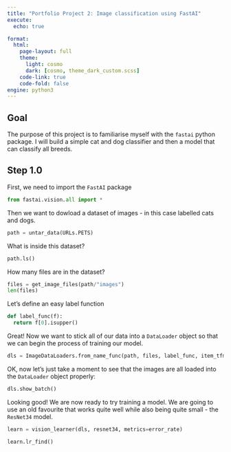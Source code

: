 ```yaml
---
title: "Portfolio Project 2: Image classification using FastAI"
execute: 
  echo: true

format:
  html:
    page-layout: full
    theme:
      light: cosmo
      dark: [cosmo, theme_dark_custom.scss]
    code-link: true
    code-fold: false
engine: python3
---
```


## Goal
The purpose of this project is to familiarise myself with the `fastai` python package. I will build a simple cat and dog classifier and then a model that can classify all breeds.

## Step 1.0
First, we need to import the `FastAI` package
```python
from fastai.vision.all import *
```
Then we want to dowload a dataset of images - in this case labelled cats and dogs.

```python
path = untar_data(URLs.PETS)
```

What is inside this dataset?
```python
path.ls()
```

How many files are in the dataset?
```python
files = get_image_files(path/"images")
len(files)
```

Let's define an easy label function
```python
def label_func(f):
  return f[0].isupper()
```

Great! Now we want to stick all of our data into a `DataLoader` object so that we can begin the process of training our model.

```python
dls = ImageDataLoaders.from_name_func(path, files, label_func, item_tfms=Resize(224))
```

OK, now let's just take a moment to see that the images are all loaded into the `DataLoader` object properly:
```python
dls.show_batch()
```

Looking good! We are now ready to try training a model. We are going to use an old favourite that works quite well while also being quite small - the `ResNet34` model.

```python
learn = vision_learner(dls, resnet34, metrics=error_rate)
``` 

```python
learn.lr_find()
```